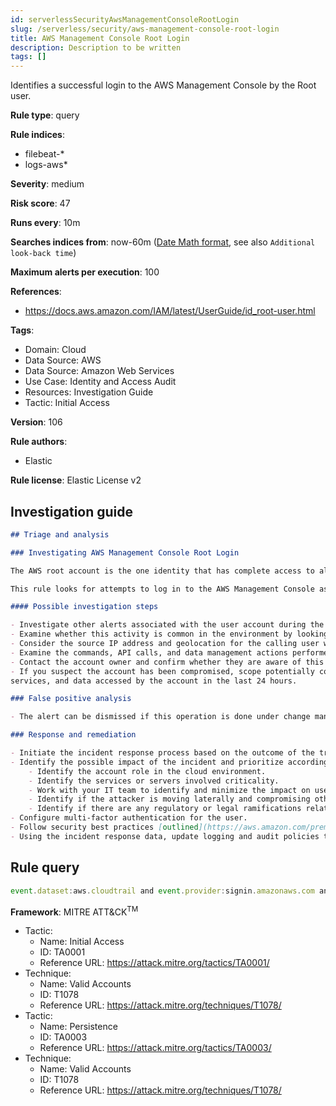 ```yaml
---
id: serverlessSecurityAwsManagementConsoleRootLogin
slug: /serverless/security/aws-management-console-root-login
title: AWS Management Console Root Login
description: Description to be written
tags: []
---
```


<div id="aws-management-console-root-login"></div>

Identifies a successful login to the AWS Management Console by the Root user.

**Rule type**: query

**Rule indices**: 

* filebeat-*
* logs-aws*

**Severity**: medium

**Risk score**: 47

**Runs every**: 10m

**Searches indices from**: now-60m ([Date Math format](((ref))/common-options.html#date-math), see also <DocLink id="serverlessSecurityRulesUiCreate" section="set-the-rules-schedule">`Additional look-back time`</DocLink>)

**Maximum alerts per execution**: 100

**References**: 

* https://docs.aws.amazon.com/IAM/latest/UserGuide/id_root-user.html

**Tags**: 

* Domain: Cloud
* Data Source: AWS
* Data Source: Amazon Web Services
* Use Case: Identity and Access Audit
* Resources: Investigation Guide
* Tactic: Initial Access

**Version**: 106

**Rule authors**: 

* Elastic

**Rule license**: Elastic License v2

## Investigation guide

```markdown
## Triage and analysis

### Investigating AWS Management Console Root Login

The AWS root account is the one identity that has complete access to all AWS services and resources in the account, which is created when the AWS account is created. AWS strongly recommends that you do not use the root user for your everyday tasks, even the administrative ones. Instead, adhere to the best practice of using the root user only to create your first IAM user. Then securely lock away the root user credentials and use them to perform only a few account and service management tasks. AWS provides a [list of the tasks that require root user](https://docs.aws.amazon.com/general/latest/gr/root-vs-iam.html#aws_tasks-that-require-root).

This rule looks for attempts to log in to the AWS Management Console as the root user.

#### Possible investigation steps

- Investigate other alerts associated with the user account during the past 48 hours.
- Examine whether this activity is common in the environment by looking for past occurrences on your logs.
- Consider the source IP address and geolocation for the calling user who issued the command. Do they look normal for the calling user?
- Examine the commands, API calls, and data management actions performed by the account in the last 24 hours.
- Contact the account owner and confirm whether they are aware of this activity.
- If you suspect the account has been compromised, scope potentially compromised assets by tracking access to servers,
services, and data accessed by the account in the last 24 hours.

### False positive analysis

- The alert can be dismissed if this operation is done under change management and approved according to the organization's policy for performing a task that needs this privilege level.

### Response and remediation

- Initiate the incident response process based on the outcome of the triage.
- Identify the possible impact of the incident and prioritize accordingly; the following actions can help you gain context:
    - Identify the account role in the cloud environment.
    - Identify the services or servers involved criticality.
    - Work with your IT team to identify and minimize the impact on users.
    - Identify if the attacker is moving laterally and compromising other accounts, servers, or services.
    - Identify if there are any regulatory or legal ramifications related to this activity.
- Configure multi-factor authentication for the user.
- Follow security best practices [outlined](https://aws.amazon.com/premiumsupport/knowledge-center/security-best-practices/) by AWS.
- Using the incident response data, update logging and audit policies to improve the mean time to detect (MTTD) and the mean time to respond (MTTR).
```

## Rule query

```js
event.dataset:aws.cloudtrail and event.provider:signin.amazonaws.com and event.action:ConsoleLogin and aws.cloudtrail.user_identity.type:Root and event.outcome:success

```

**Framework**: MITRE ATT&CK<sup>TM</sup>

* Tactic:
    * Name: Initial Access
    * ID: TA0001
    * Reference URL: https://attack.mitre.org/tactics/TA0001/
* Technique:
    * Name: Valid Accounts
    * ID: T1078
    * Reference URL: https://attack.mitre.org/techniques/T1078/
* Tactic:
    * Name: Persistence
    * ID: TA0003
    * Reference URL: https://attack.mitre.org/tactics/TA0003/
* Technique:
    * Name: Valid Accounts
    * ID: T1078
    * Reference URL: https://attack.mitre.org/techniques/T1078/

